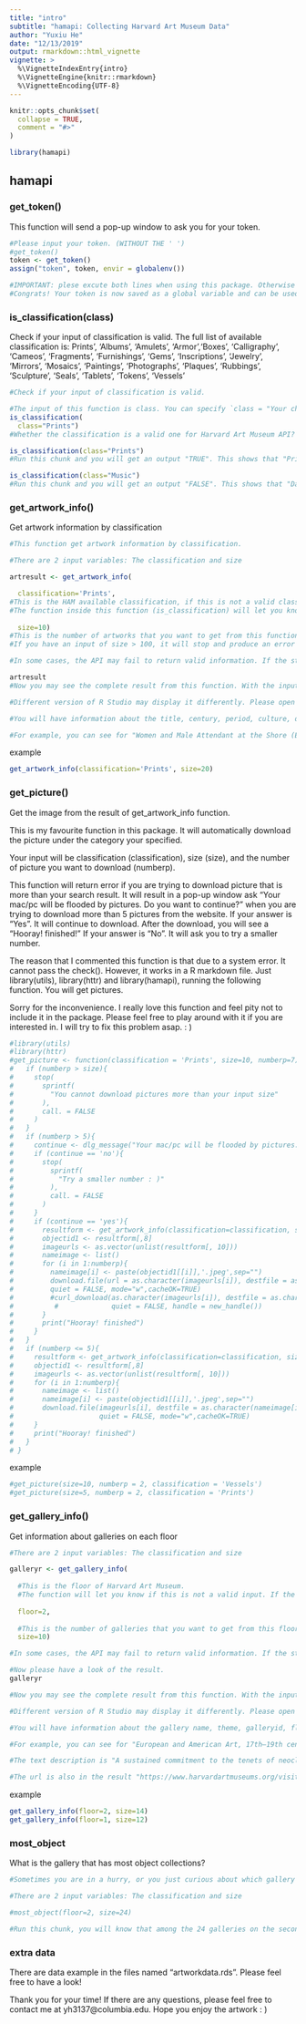 ```yaml
---
title: "intro"
subtitle: "hamapi: Collecting Harvard Art Museum Data"
author: "Yuxiu He"
date: "12/13/2019"
output: rmarkdown::html_vignette
vignette: >
  %\VignetteIndexEntry{intro}
  %\VignetteEngine{knitr::rmarkdown}
  %\VignetteEncoding{UTF-8}
---
```

  
```r
knitr::opts_chunk$set(
  collapse = TRUE,
  comment = "#>"
)
```

```r
library(hamapi)
```

## hamapi


### get_token()
This function will send a pop-up window to ask you for your token. 
```r
#Please input your token. (WITHOUT THE ' ')
#get_token()
token <- get_token()
assign("token", token, envir = globalenv())

#IMPORTANT: plese excute both lines when using this package. Otherwise the token is not specified as a global variable. Thank you!
#Congrats! Your token is now saved as a global variable and can be used in other functions in this package. 
```


### is_classification(class)

Check if your input of classification is valid.
The full list of available classification is:
Prints', 'Albums', 'Amulets', 'Armor','Boxes', 'Calligraphy', 'Cameos', 'Fragments', 'Furnishings', 'Gems',
'Inscriptions', 'Jewelry', 'Mirrors', 'Mosaics', 'Paintings', 'Photographs', 'Plaques', 'Rubbings', 'Sculpture',  'Seals', 'Tablets', 'Tokens', 'Vessels'

```R
#Check if your input of classification is valid. 

#The input of this function is class. You can specify `class = "Your chosen classification"`
is_classification(
  class="Prints")
#Whether the classification is a valid one for Harvard Art Museum API? 

is_classification(class="Prints")
#Run this chunk and you will get an output "TRUE". This shows that "Prints" is within the valid calssification of HAM.

is_classification(class="Music")
#Run this chunk and you will get an output "FALSE". This shows that "Datascience" is not within the valid calssification of HAM. 
```

### get_artwork_info()
Get artwork information by classification
```r
#This function get artwork information by classification.

#There are 2 input variables: The classification and size

artresult <- get_artwork_info(

  classification='Prints', 
#This is the HAM available classification, if this is not a valid classification. 
#The function inside this function (is_classification) will let you know that this is not valid.
 
  size=10)
#This is the number of artworks that you want to get from this function. The limit here is set to be 100. 
#If you have an input of size > 100, it will stop and produce an error "API limit exceeded".

#In some cases, the API may fail to return valid information. If the status code is not 200, this function will stop and produce "Harvard Art Museum request failed"

artresult
#Now you may see the complete result from this function. With the input "Prints" and "size=10". You get a list which contains information about the 10 artworks under the category of "Print". 

#Different version of R Studio may display it differently. Please open it on the right top of R Stuio if it cannot be fully displayed. : )

#You will have information about the title, century, period, culture, division, classification, department, object id, the corresponding URL on the website and the corresponding image url of the artwork.

#For example, you can see for "Women and Male Attendant at the Shore (Enoshima?)", it is completed in 18th century in Edo period, 1615-1868. It is under Japanese culture. It belongs to the Asian and Mediterranean Art division. It belongs to Department of Asian Art. The url is also in the result "https://www.harvardartmuseums.org/collections/object/203554". Please feel free to browse the website if your are interested in. 

```
 
example
```R
get_artwork_info(classification='Prints', size=20)
```

### get_picture()
Get the image from the result of get_artwork_info function.

This is my favourite function in this package. It will automatically download the picture under the category your specified. 

Your input will be classification (classification), size (size), and the number of picture you want to download (numberp).

This function will return error if you are trying to download picture that is more than your search result.
It will result in a pop-up window ask "Your mac/pc will be flooded by pictures. Do you want to continue?" when you are trying to download more than 5 pictures from the website. If your answer is "Yes". It will continue to download. After the download, you will see a "Hooray! finished!" If your answer is "No". It will ask you to try a smaller number.

The reason that I commented this function is that due to a system error. It cannot pass the check(). However, it works in a R markdown file. Just library(utils), library(httr) and library(hamapi), running the following function. You will get pictures. 

Sorry for the inconvenience. I really love this function and feel pity not to include it in the package. Please feel free to play around with it if you are interested in. I will try to fix this problem asap. : )
```r
#library(utils)
#library(httr)
#get_picture <- function(classification = 'Prints', size=10, numberp=7){
#   if (numberp > size){
#     stop(
#       sprintf(
#         "You cannot download pictures more than your input size"
#       ),
#       call. = FALSE
#     )
#   }
#   if (numberp > 5){
#     continue <- dlg_message("Your mac/pc will be flooded by pictures. Do you want to continue?", "yesno")$res
#     if (continue == 'no'){
#       stop(
#         sprintf(
#           "Try a smaller number : )"
#         ),
#         call. = FALSE
#       )
#     }
#     if (continue == 'yes'){
#       resultform <- get_artwork_info(classification=classification, size=size)
#       objectid1 <- resultform[,8]
#       imageurls <- as.vector(unlist(resultform[, 10]))
#       nameimage <- list()
#       for (i in 1:numberp){
#         nameimage[i] <- paste(objectid1[[i]],'.jpeg',sep="")
#         download.file(url = as.character(imageurls[i]), destfile = as.character(nameimage[i]),
#         quiet = FALSE, mode="w",cacheOK=TRUE)
#         #curl_download(as.character(imageurls[i]), destfile = as.character(nameimage[i]),
#          #             quiet = FALSE, handle = new_handle())
#       }
#       print("Hooray! finished")
#     }
#   }
#   if (numberp <= 5){
#     resultform <- get_artwork_info(classification=classification, size=size)
#     objectid1 <- resultform[,8]
#     imageurls <- as.vector(unlist(resultform[, 10]))
#     for (i in 1:numberp){
#       nameimage <- list()
#       nameimage[i] <- paste(objectid1[[i]],'.jpeg',sep="")
#       download.file(imageurls[i], destfile = as.character(nameimage[i]),
#                     quiet = FALSE, mode="w",cacheOK=TRUE)
#     }
#     print("Hooray! finished")
#   }
# }
```

example
```r
#get_picture(size=10, numberp = 2, classification = 'Vessels')
#get_picture(size=5, numberp = 2, classification = 'Prints')
```

### get_gallery_info()
Get information about galleries on each floor

```R
#There are 2 input variables: The classification and size

galleryr <- get_gallery_info(
  
  #This is the floor of Harvard Art Museum.
  #The function will let you know if this is not a valid input. If the input is larger than 3, it will stop and give a message "Only Floor 1 - Floor 3 have galleries".
  
  floor=2,
  
  #This is the number of galleries that you want to get from this floor. Different floor has different number of galleries. The function will let you know if your input is not a valid combination. For example, if you input floor = 2 and size = 50, it will return "Second floor only have 24 galleries". The combinations are (Floor1 20, Floor2 24, Floor 12)
  size=10)

#In some cases, the API may fail to return valid information. If the status code is not 200, this function will stop and produce "Harvard Art Museum request failed"

#Now please have a look of the result. 
galleryr

#Now you may see the complete result from this function. With the input "floor = 2" and "size=10". You get a list which contains information about the 10 galleries on the second floor. 

#Different version of R Studio may display it differently. Please open it on the right top of R Stuio if it cannot be fully displayed. : )

#You will have information about the gallery name, theme, galleryid, floor, the number of object in the gallery(objectcount), gallery text description (labeltext), the corresponding URL on the website.

#For example, you can see for "European and American Art, 17th–19th century", the theme is "The Emergence of Romanticism in Early Nineteenth-Century France". It is on the second floor with 22 objects inside it. 

#The text description is "A sustained commitment to the tenets of neoclassicism persisted after the French Revolution, and artists such as Jacques-Louis David and his school continued to adhere to the sculptural and archaeological approach to form that they had helped popularize in the previous century. However, their style was soon challenged by romanticism, which proposed a radically different kind of representation. Its development over the first half of the nineteenth century produced myriad reformulations and contradictions in its definition. But at its height, romantic painting was characterized by a bold and vibrant palette and by loose and expressive brushstrokes that often obscured any careful preparatory drawing beneath the composition. Nature, as a powerful force and stimulant for extreme human emotions, was a favored focus, as were literary subjects and the poetry of William Shakespeare and Lord Byron. The artist was viewed as a unique conduit for those elements through his work. The years 1823–24 marked a watershed moment for romanticism in France, with the publication of the first part of Stendhal’s Racine and Shakespeare, which enumerated the limitations of the classicist tradition, and with the Salon of 1824, where critics compared history paintings by Jean-Auguste-Dominique Ingres and Eugène Delacroix, and there, too, found classicism wanting. Adopting the terminology of the German critic Friedrich von Schlegel, who had earlier pitted romanticism against classicism, critics heralded Ingres as a classicist and Delacroix as a romantic—figureheads of antithetical styles, even though many of the same concerns underpinned both artists’ approaches. Delacroix, in fact, claimed he was not a “romantic” at all."

#The url is also in the result "https://www.harvardartmuseums.org/visit/floor-plan/2/2200" Please feel free to browse the website if your are interested in. 

```

example
```r
get_gallery_info(floor=2, size=14)
get_gallery_info(floor=1, size=12)
```

### most_object
What is the gallery that has most object collections?
```r
#Sometimes you are in a hurry, or you just curious about which gallery under your specied floor has the most artworks. 

#There are 2 input variables: The classification and size

#most_object(floor=2, size=24)

#Run this chunk, you will know that among the 24 galleries on the second floor. "The European and American Art, 17th–19th century" has the most artworks collections.
```

### extra data
There are data example in the files named "artworkdata.rds". Please feel free to have a look!

Thank you for your time! If there are any questions, please feel free to contact me at yh3137@columbia.edu.
Hope you enjoy the artwork : )
